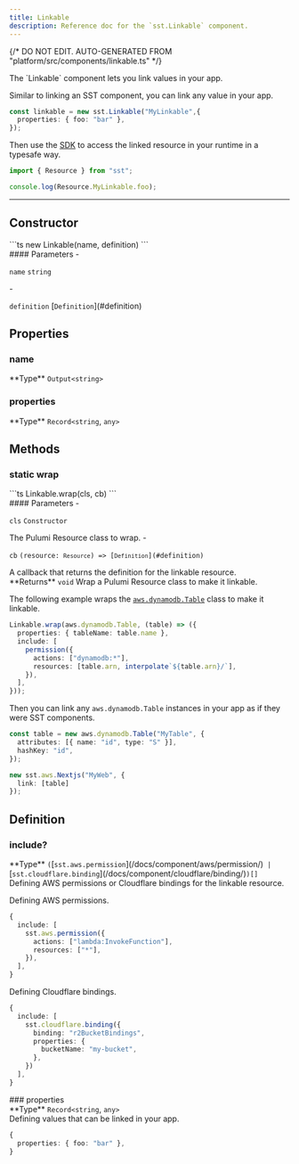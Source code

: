 ```yaml
---
title: Linkable
description: Reference doc for the `sst.Linkable` component.
---
```


{/* DO NOT EDIT. AUTO-GENERATED FROM "platform/src/components/linkable.ts" */}


<div class="tsdoc">

<Section type="about">
The `Linkable` component lets you link values in your app.

Similar to linking an SST component, you can link any value in your app.
```ts title="sst.config.ts"
const linkable = new sst.Linkable("MyLinkable",{
  properties: { foo: "bar" },
});
```

Then use the [SDK](/docs/reference/sdk/) to access the linked resource in your
runtime in a typesafe way.

```js title="src/lambda.ts"
import { Resource } from "sst";

console.log(Resource.MyLinkable.foo);
```
</Section>

---

## Constructor

<Segment>
<Section type="signature">
```ts
new Linkable(name, definition)
```
</Section>

<Section type="parameters">
#### Parameters
- <p><code class="key">name</code> <code class="primitive">string</code></p>
- <p><code class="key">definition</code> [<code class="type">Definition</code>](#definition)</p>
</Section>
</Segment>

## Properties

### name
<Segment>
<Section type="parameters">
<InlineSection>
**Type** <code class="primitive">Output</code><code class="symbol">&lt;</code><code class="primitive">string</code><code class="symbol">&gt;</code>
</InlineSection>
</Section>
</Segment>

### properties
<Segment>
<Section type="parameters">
<InlineSection>
**Type** <code class="primitive">Record</code><code class="symbol">&lt;</code><code class="primitive">string</code>, <code class="primitive">any</code><code class="symbol">&gt;</code>
</InlineSection>
</Section>
</Segment>

## Methods

### static wrap
<Segment>
<Section type="signature">
```ts
Linkable.wrap(cls, cb)
```
</Section>

<Section type="parameters">
#### Parameters
- <p><code class="key">cls</code> <code class="type">Constructor</code></p>
The Pulumi Resource class to wrap.
- <p><code class="key">cb</code> <code class="primitive">(resource: <code class="type">Resource</code>) => [<code class="type">Definition</code>](#definition)</code></p>
A callback that returns the definition for the linkable resource.
</Section>

<InlineSection>
**Returns** <code class="primitive">void</code>
</InlineSection>
Wrap a Pulumi Resource class to make it linkable.

The following example wraps the [`aws.dynamodb.Table`](https://www.pulumi.com/registry/packages/aws/api-docs/dynamodb/table/)
class to make it linkable.

```ts title="sst.config.ts"
Linkable.wrap(aws.dynamodb.Table, (table) => ({
  properties: { tableName: table.name },
  include: [
    permission({
      actions: ["dynamodb:*"],
      resources: [table.arn, interpolate`${table.arn}/`],
    }),
  ],
}));
```

Then you can link any `aws.dynamodb.Table` instances in your app as if they were SST
components.

```ts title="sst.config.ts" {7}
const table = new aws.dynamodb.Table("MyTable", {
  attributes: [{ name: "id", type: "S" }],
  hashKey: "id",
});

new sst.aws.Nextjs("MyWeb", {
  link: [table]
});
```
</Segment>

## Definition
### include?
<Segment>
<Section type="parameters">
<InlineSection>
**Type** <code class="symbol">(</code>[<code class="type">sst.aws.permission</code>](/docs/component/aws/permission/)<code class="symbol"> | </code>[<code class="type">sst.cloudflare.binding</code>](/docs/component/cloudflare/binding/)<code class="symbol">)[]</code>
</InlineSection>
</Section>
Defining AWS permissions or Cloudflare bindings for the linkable resource.

Defining AWS permissions.
```ts
{
  include: [
    sst.aws.permission({
      actions: ["lambda:InvokeFunction"],
      resources: ["*"],
    }),
  ],
}
```

Defining Cloudflare bindings.
```ts
{
  include: [
    sst.cloudflare.binding({
      binding: "r2BucketBindings",
      properties: {
        bucketName: "my-bucket",
      },
    })
  ],
}
```
</Segment>
### properties
<Segment>
<Section type="parameters">
<InlineSection>
**Type** <code class="primitive">Record</code><code class="symbol">&lt;</code><code class="primitive">string</code>, <code class="primitive">any</code><code class="symbol">&gt;</code>
</InlineSection>
</Section>
Defining values that can be linked in your app.

```ts
{
  properties: { foo: "bar" },
}
```
</Segment>
</div>